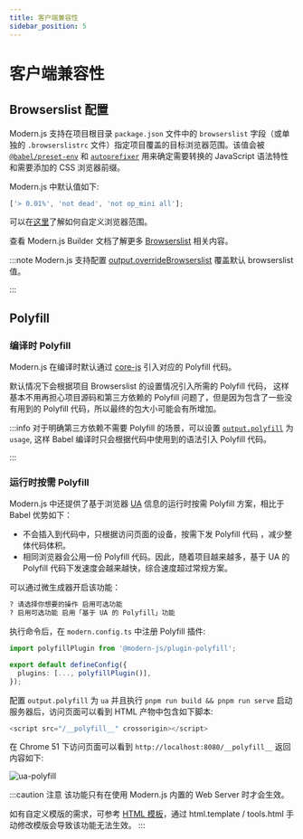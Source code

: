 ```yaml
---
title: 客户端兼容性
sidebar_position: 5
---
```

# 客户端兼容性

## Browserslist 配置

Modern.js 支持在项目根目录 `package.json` 文件中的 `browserslist` 字段（或单独的 `.browserslistrc` 文件）指定项目覆盖的目标浏览器范围。该值会被 [`@babel/preset-env`](https://babeljs.io/docs/en/babel-preset-env) 和 [`autoprefixer`](https://github.com/postcss/autoprefixer) 用来确定需要转换的 JavaScript 语法特性和需要添加的 CSS 浏览器前缀。

Modern.js 中默认值如下:

```js
['> 0.01%', 'not dead', 'not op_mini all'];
```

可以在[这里](https://github.com/browserslist/browserslist)了解如何自定义浏览器范围。

查看 Modern.js Builder 文档了解更多 [Browserslist](https://modernjs.dev/builder/guide/advanced/browserslist.html) 相关内容。

:::note
Modern.js 支持配置 [output.overrideBrowserslist](/configure/app/output/override-browserslist) 覆盖默认 browserslist 值。

:::

## Polyfill

### 编译时 Polyfill

Modern.js 在编译时默认通过 [core-js](https://github.com/zloirock/core-js) 引入对应的 Polyfill 代码。

默认情况下会根据项目 Browserslist 的设置情况引入所需的 Polyfill 代码， 这样基本不用再担心项目源码和第三方依赖的 Polyfill 问题了，但是因为包含了一些没有用到的 Polyfill 代码，所以最终的包大小可能会有所增加。

:::info
对于明确第三方依赖不需要 Polyfill 的场景，可以设置 [`output.polyfill`](/configure/app/output/polyfill) 为 `usage`, 这样 Babel 编译时只会根据代码中使用到的语法引入 Polyfill 代码。

:::

### 运行时按需 Polyfill

Modern.js 中还提供了基于浏览器 [UA](https://developer.mozilla.org/zh-CN/docs/Web/HTTP/Headers/User-Agent) 信息的运行时按需 Polyfill 方案，相比于 Babel 优势如下：

- 不会插入到代码中，只根据访问页面的设备，按需下发 Polyfill 代码 ，减少整体代码体积。
- 相同浏览器会公用一份 Polyfill 代码。因此，随着项目越来越多，基于 UA 的 Polyfill 代码下发速度会越来越快，综合速度超过常规方案。

可以通过微生成器开启该功能：

```bash
? 请选择你想要的操作 启用可选功能
? 启用可选功能 启用「基于 UA 的 Polyfill」功能
```

执行命令后，在 `modern.config.ts` 中注册 Polyfill 插件:

```ts title="modern.config.ts"
import polyfillPlugin from '@modern-js/plugin-polyfill';

export default defineConfig({
  plugins: [..., polyfillPlugin()],
});
```

配置 `output.polyfill` 为 `ua` 并且执行 `pnpm run build && pnpm run serve` 启动服务器后，访问页面可以看到 HTML 产物中包含如下脚本:

```js
<script src="/__polyfill__" crossorigin></script>
```

在 Chrome 51 下访问页面可以看到 `http://localhost:8080/__polyfill__` 返回内容如下:

![ua-polyfill](https://lf3-static.bytednsdoc.com/obj/eden-cn/aphqeh7uhohpquloj/modern-js/docs/ua-polyfill.png)

:::caution 注意
该功能只有在使用 Modern.js 内置的 Web Server 时才会生效。

如有自定义模版的需求，可参考 [HTML 模板](https://modernjs.dev/guides/basic-features/html.html)，通过 html.template / tools.html 手动修改模版会导致该功能无法生效。
:::
